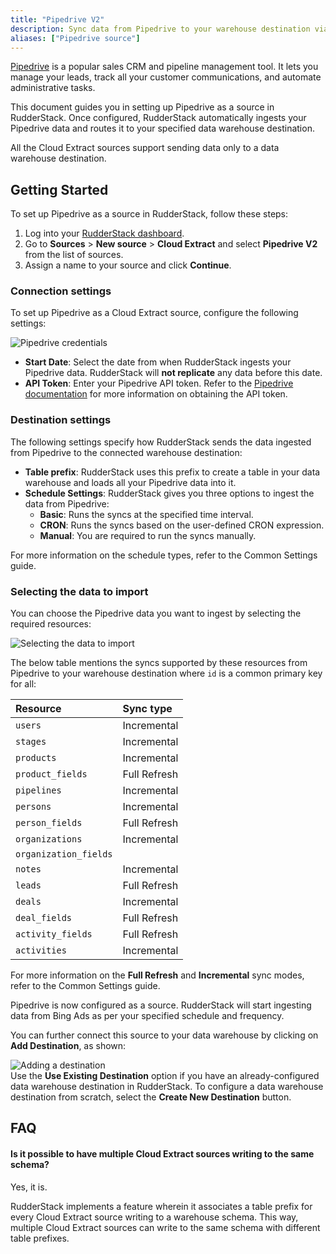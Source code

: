 ```yaml
---
title: "Pipedrive V2"
description: Sync data from Pipedrive to your warehouse destination via RudderStack.
aliases: ["Pipedrive source"]
---
```


[Pipedrive](https://www.pipedrive.com/) is a popular sales CRM and pipeline management tool. It lets you manage your leads, track all your customer communications, and automate administrative tasks.

This document guides you in setting up Pipedrive as a source in RudderStack. Once configured, RudderStack automatically ingests your Pipedrive data and routes it to your specified data warehouse destination.

<div class="warningBlock">
All the Cloud Extract sources support sending data only to a <Link to="/destinations/warehouse-destinations/">data warehouse destination</Link>.
</div>

## Getting Started

To set up Pipedrive as a source in RudderStack, follow these steps:

1. Log into your [RudderStack dashboard](https://app.rudderstack.com/).
2. Go to **Sources** > **New source** > **Cloud Extract** and select **Pipedrive V2** from the list of sources.
3. Assign a name to your source and click **Continue**.

### Connection settings

To set up Pipedrive as a Cloud Extract source, configure the following settings:

<img src="../../assets/cloud-extract-sources/pipedrive-connection-settings.png" alt="Pipedrive credentials" />

- **Start Date**: Select the date from when RudderStack ingests your Pipedrive data. RudderStack will **not replicate** any data before this date.
- **API Token**: Enter your Pipedrive API token. Refer to the [Pipedrive documentation](https://pipedrive.readme.io/docs/how-to-find-the-api-token) for more information on obtaining the API token.

### Destination settings

The following settings specify how RudderStack sends the data ingested from Pipedrive to the connected warehouse destination:

- **Table prefix**: RudderStack uses this prefix to create a table in your data warehouse and loads all your Pipedrive data into it.
- **Schedule Settings**: RudderStack gives you three options to ingest the data from Pipedrive:
    - **Basic**: Runs the syncs at the specified time interval. 
    - **CRON**: Runs the syncs based on the user-defined CRON expression.
    - **Manual**: You are required to run the syncs manually.

<div class="infoBlock">
For more information on the schedule types, refer to the <Link to="/sources/extract/common-settings/">Common Settings</Link> guide.
</div>

### Selecting the data to import

You can choose the Pipedrive data you want to ingest by selecting the required resources:

<img src="../../assets/cloud-extract-sources/pipedive-v2-resources.png" alt="Selecting the data to import" />

The below table mentions the syncs supported by these resources from Pipedrive to your warehouse destination where `id` is a common primary key for all:  

| Resource | Sync type | 
| :---| :--- | 
|`users`| Incremental | 
|`stages`| Incremental | 
|`products`| Incremental | 
|`product_fields`| Full Refresh |
|`pipelines`| Incremental | 
|`persons`| Incremental | 
|`person_fields`| Full Refresh |
|`organizations`| Incremental | 
|`organization_fields`|
|`notes`| Incremental | 
|`leads`| Full Refresh |
|`deals`| Incremental | 
|`deal_fields`| Full Refresh |
|`activity_fields`| Full Refresh |
|`activities`| Incremental | 

<div class="infoBlock">
For more information on the <strong>Full Refresh</strong> and <strong>Incremental</strong> sync modes, refer to the <Link to="/sources/extract/common-settings/#sync-modes">Common Settings</Link> guide.
</div>

Pipedrive is now configured as a source. RudderStack will start ingesting data from Bing Ads as per your specified schedule and frequency.

You can further connect this source to your data warehouse by clicking on **Add Destination**, as shown:

<img src="../../assets/cloud-extract-sources/add-destination.png" alt="Adding a destination" />

<div class="successBlock">
Use the <strong>Use Existing Destination</strong> option if you have an already-configured data warehouse destination in RudderStack. To configure a data warehouse destination from scratch, select the <strong>Create New Destination</strong> button.
</div>

## FAQ

#### Is it possible to have multiple Cloud Extract sources writing to the same schema?

Yes, it is.

RudderStack implements a feature wherein it associates a table prefix for every Cloud Extract source writing to a warehouse schema. This way, multiple Cloud Extract sources can write to the same schema with different table prefixes.
